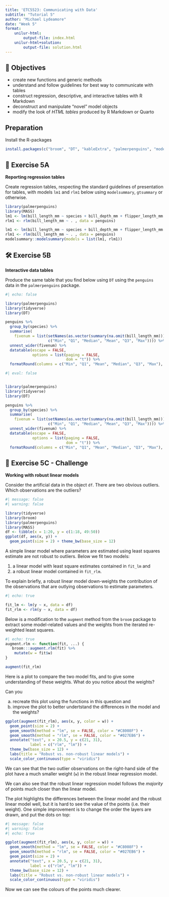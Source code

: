 ```yaml
---
title: 'ETC5523: Communicating with Data'
subtitle: "Tutorial 5"
author: "Michael Lydeamore"
date: "Week 5"
format:
    unilur-html:
        output-file: index.html
    unilur-html+solution:
        output-file: solution.html
---
```


## 🎯 Objectives

* create new functions and generic methods
* understand and follow guidelines for best way to communicate with tables
* construct regression, descriptive, and interactive tables with R Markdown
* deconstruct and manipulate "novel" model objects
* modify the look of *HTML tables* produced by R Markdown or Quarto


::: {.callout-note collapse="true"}

# Preparation

Install the R-packages

``` r
install.packages(c("broom", "DT", "kableExtra", "palmerpenguins", "modelsummary", "gtsummary"))
```

:::


## 👥 Exercise 5A

**Reporting regression tables**

Create regression tables, respecting the standard guidelines of presentation for tables, with models `lm1` and `rlm1` below using `modelsummary`, `gtsummary` or otherwise. 

```r
library(palmerpenguins)
library(MASS)
lm1 <- lm(bill_length_mm ~ species + bill_depth_mm + flipper_length_mm + body_mass_g + sex, data = penguins)
rlm1 <- rlm(bill_length_mm ~ . , data = penguins)
```

::: unilur-solution

```r
lm1 <- lm(bill_length_mm ~ species + bill_depth_mm + flipper_length_mm + body_mass_g + sex, data = penguins)
rlm1 <- rlm(bill_length_mm ~ . , data = penguins)
modelsummary::modelsummary(models = list(lm1, rlm1))
```

:::


## 🛠️ Exercise 5B

**Interactive data tables**

Produce the same table that you find below using `DT` using the `penguins` data in the `palmerpenguins` package.

```r
#| echo: false

library(palmerpenguins)
library(tidyverse)
library(DT)

penguins %>% 
  group_by(species) %>% 
  summarise(
    fivenum = list(setNames(as.vector(summary(na.omit(bill_length_mm))),
                   c("Min", "Q1", "Median", "Mean", "Q3", "Max")))) %>% 
  unnest_wider(fivenum) %>% 
  datatable(escape = FALSE,
            options = list(paging = FALSE,
                           dom = "t")) %>% 
  formatRound(columns = c("Min", "Q1", "Mean", "Median", "Q3", "Max"), digits = 2)
```

::: unilur-solution

```r
#| eval: false


library(palmerpenguins)
library(tidyverse)
library(DT)

penguins %>% 
  group_by(species) %>% 
  summarise(
    fivenum = list(setNames(as.vector(summary(na.omit(bill_length_mm))),
                   c("Min", "Q1", "Median", "Mean", "Q3", "Max")))) %>% 
  unnest_wider(fivenum) %>% 
  datatable(escape = FALSE,
            options = list(paging = FALSE,
                           dom = "t")) %>% 
  formatRound(columns = c("Min", "Q1", "Mean", "Median", "Q3", "Max"), digits = 2)
```

:::

## 👥 Exercise 5C - Challenge

**Working with robust linear models**

Consider the artificial data in the object `df`. There are two obvious outliers. Which observations are the outliers?

```r
#| message: false
#| warning: false

library(tidyverse)
library(broom)
library(palmerpenguins)
library(MASS)
df <- tibble(x = 1:20, y = c(1:18, 49:50))
ggplot(df, aes(x, y)) + 
  geom_point(size = 2) + theme_bw(base_size = 12)

```

A simple linear model where parameters are estimated using least squares estimate are not robust to outliers. Below we fit two models: 

1. a linear model with least square estimates contained in `fit_lm` and 
2. a robust linear model contained in `fit_rlm`. 

To explain briefly, a robust linear model down-weights the contribution of the observations that are outlying observations to estimate parameters.

```r
#| echo: true

fit_lm <- lm(y ~ x, data = df) 
fit_rlm <- rlm(y ~ x, data = df) 
```

Below is a modification to the `augment` method from the `broom` package to extract some model-related values and the weights from the iterated re-weighted least squares.

```r
#| echo: true
augment.rlm <- function(fit, ...) {
   broom:::augment.rlm(fit) %>% 
    mutate(w = fit$w)
}

augment(fit_rlm)
```

Here is a plot to compare the two model fits, and to give some understanding of these weights. What do you notice about the weights?

Can you 

a) recreate this plot using the functions in this question and
b) improve the plot to better undertstand the differences in the model and the weights?

```r
ggplot(augment(fit_rlm), aes(x, y, color = w)) + 
  geom_point(size = 2) + 
  geom_smooth(method = "lm", se = FALSE, color = "#C8008F") +
  geom_smooth(method = "rlm", se = FALSE, color = "#027EB6") + 
  annotate("text", x = 20.5, y = c(21, 31), 
           label = c("rlm", "lm")) + 
  theme_bw(base_size = 12) + 
  labs(title = "Robust vs. non-robust linear models") + 
  scale_color_continuous(type = "viridis")
```

::: unilur-solution

We can see that the two outlier observations on the right-hand side of the plot have a much smaller weight (`w`) in the robust linear regression model.

We can also see that the robust linear regression model follows the _majority_ of points much closer than the linear model.

The plot highlights the differences between the linear model and the robust linear model well, but it is hard to see the value of the points (i.e. their weight). One simple improvement is to change the order the layers are drawn, and put the dots on top:

```r
#| message: false
#| warning: false
#| echo: true

ggplot(augment(fit_rlm), aes(x, y, color = w)) + 
  geom_smooth(method = "lm", se = FALSE, color = "#C8008F") +
  geom_smooth(method = "rlm", se = FALSE, color = "#027EB6") + 
  geom_point(size = 2) + 
  annotate("text", x = 20.5, y = c(21, 31), 
           label = c("rlm", "lm")) + 
  theme_bw(base_size = 12) + 
  labs(title = "Robust vs. non-robust linear models") + 
  scale_color_continuous(type = "viridis")

```

Now we can see the colours of the points much clearer.

:::

